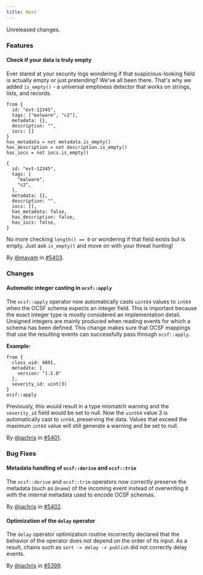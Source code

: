 ```yaml
---
title: Next
---
```


Unreleased changes.

### Features

#### Check if your data is truly empty

Ever stared at your security logs wondering if that suspicious-looking field is
actually empty or just pretending? We've all been there. That's why we added
`is_empty()` - a universal emptiness detector that works on strings, lists, and
records.

```tql
from {
  id: "evt-12345",
  tags: ["malware", "c2"],
  metadata: {},
  description: "",
  iocs: []
}
has_metadata = not metadata.is_empty()
has_description = not description.is_empty()
has_iocs = not iocs.is_empty()
```

```tql
{
  id: "evt-12345",
  tags: [
    "malware",
    "c2",
  ],
  metadata: {},
  description: "",
  iocs: [],
  has_metadata: false,
  has_description: false,
  has_iocs: false,
}
```

No more checking `length() == 0` or wondering if that field exists but is
empty. Just ask `is_empty()` and move on with your threat hunting!

By [@mavam](https://github.com/mavam) in [#5403](https://github.com/tenzir/tenzir/pull/5403).

### Changes

#### Automatic integer casting in `ocsf::apply`

The `ocsf::apply` operator now automatically casts `uint64` values to `int64`
when the OCSF schema expects an integer field. This is important because the
exact integer type is mostly considered an implementation detail. Unsigned
integers are mainly produced when reading events for which a schema has been
defined. This change makes sure that OCSF mappings that use the resulting events
can successfully pass through `ocsf::apply`.

**Example:**

```tql
from {
  class_uid: 4001,
  metadata: {
    version: "1.5.0"
  },
  severity_id: uint(3)
}
ocsf::apply
```

Previously, this would result in a type mismatch warning and the `severity_id`
field would be set to null. Now the `uint64` value 3 is automatically cast to
`int64`, preserving the data. Values that exceed the maximum `int64` value will
still generate a warning and be set to null.

By [@jachris](https://github.com/jachris) in [#5401](https://github.com/tenzir/tenzir/pull/5401).

### Bug Fixes

#### Metadata handling of `ocsf::derive` and `ocsf::trim`

The `ocsf::derive` and `ocsf::trim` operators now correctly preserve the
metadata (such as `@name`) of the incoming event instead of overwriting it with
the internal metadata used to encode OCSF schemas.

By [@jachris](https://github.com/jachris) in [#5402](https://github.com/tenzir/tenzir/pull/5402).

#### Optimization of the `delay` operator

The `delay` operator optimization routine incorrectly declared that the behavior
of the operator does not depend on the order of its input. As a result, chains
such as `sort -> delay -> publish` did not correctly delay events.

By [@jachris](https://github.com/jachris) in [#5399](https://github.com/tenzir/tenzir/pull/5399).

